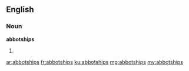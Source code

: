==English==

===Noun===
'''abbotships'''

# {{plural of|abbotship}}

[[ar:abbotships]]
[[fr:abbotships]]
[[ku:abbotships]]
[[mg:abbotships]]
[[my:abbotships]]